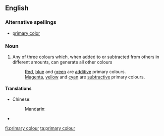==English==

===Alternative spellings===
*[[primary color]]

===Noun===
{{wikipedia|primary color}}
{{en-noun|sg=[[primary]] [[colour]]}}

# Any of three colours which, when added to or subtracted from others in different amounts, can generate all other colours
#: [[red|Red]], [[blue]] and [[green]] are [[additive]] primary colours.
#: [[magenta|Magenta]], [[yellow]] and [[cyan]] are [[subtractive]] primary colours.

====Translations====
{{trans-top|any of three colours which can generate all other colours}}
* Chinese:
*: Mandarin: {{t|zh|原色|tr=yuánsè|sc=Hani}}
{{trans-mid}}
* {{trreq|Finnish}}
{{trans-bottom}}

[[fi:primary colour]]
[[ta:primary colour]]